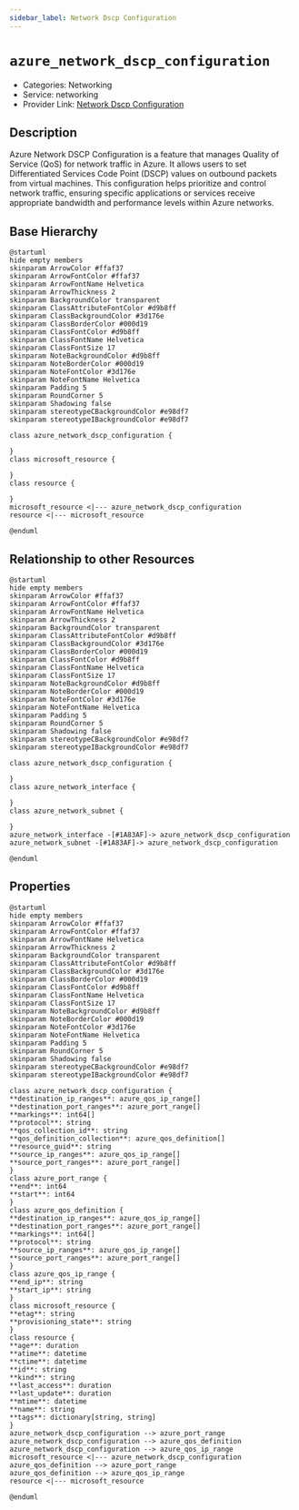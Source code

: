 ```yaml
---
sidebar_label: Network Dscp Configuration
---
```


# `azure_network_dscp_configuration`

- Categories: Networking
- Service: networking
- Provider Link: [Network Dscp Configuration](https://learn.microsoft.com/en-us/azure/virtual-network/virtual-networks-qos-settings)

## Description

Azure Network DSCP Configuration is a feature that manages Quality of Service (QoS) for network traffic in Azure. It allows users to set Differentiated Services Code Point (DSCP) values on outbound packets from virtual machines. This configuration helps prioritize and control network traffic, ensuring specific applications or services receive appropriate bandwidth and performance levels within Azure networks.

## Base Hierarchy

<ZoomPanPinch>

```kroki imgType="plantuml" imgAlt="Hierarchy of Network Dscp Configuration"
@startuml
hide empty members
skinparam ArrowColor #ffaf37
skinparam ArrowFontColor #ffaf37
skinparam ArrowFontName Helvetica
skinparam ArrowThickness 2
skinparam BackgroundColor transparent
skinparam ClassAttributeFontColor #d9b8ff
skinparam ClassBackgroundColor #3d176e
skinparam ClassBorderColor #000d19
skinparam ClassFontColor #d9b8ff
skinparam ClassFontName Helvetica
skinparam ClassFontSize 17
skinparam NoteBackgroundColor #d9b8ff
skinparam NoteBorderColor #000d19
skinparam NoteFontColor #3d176e
skinparam NoteFontName Helvetica
skinparam Padding 5
skinparam RoundCorner 5
skinparam Shadowing false
skinparam stereotypeCBackgroundColor #e98df7
skinparam stereotypeIBackgroundColor #e98df7

class azure_network_dscp_configuration {

}
class microsoft_resource {

}
class resource {

}
microsoft_resource <|--- azure_network_dscp_configuration
resource <|--- microsoft_resource

@enduml
```

</ZoomPanPinch>

## Relationship to other Resources

<ZoomPanPinch>

```kroki imgType="plantuml" imgAlt="Diagram of Network Dscp Configuration resource relationships"
@startuml
hide empty members
skinparam ArrowColor #ffaf37
skinparam ArrowFontColor #ffaf37
skinparam ArrowFontName Helvetica
skinparam ArrowThickness 2
skinparam BackgroundColor transparent
skinparam ClassAttributeFontColor #d9b8ff
skinparam ClassBackgroundColor #3d176e
skinparam ClassBorderColor #000d19
skinparam ClassFontColor #d9b8ff
skinparam ClassFontName Helvetica
skinparam ClassFontSize 17
skinparam NoteBackgroundColor #d9b8ff
skinparam NoteBorderColor #000d19
skinparam NoteFontColor #3d176e
skinparam NoteFontName Helvetica
skinparam Padding 5
skinparam RoundCorner 5
skinparam Shadowing false
skinparam stereotypeCBackgroundColor #e98df7
skinparam stereotypeIBackgroundColor #e98df7

class azure_network_dscp_configuration {

}
class azure_network_interface {

}
class azure_network_subnet {

}
azure_network_interface -[#1A83AF]-> azure_network_dscp_configuration
azure_network_subnet -[#1A83AF]-> azure_network_dscp_configuration

@enduml
```

</ZoomPanPinch>

## Properties

<ZoomPanPinch>

```kroki imgType="plantuml" imgAlt="Diagram of Network Dscp Configuration data model"
@startuml
hide empty members
skinparam ArrowColor #ffaf37
skinparam ArrowFontColor #ffaf37
skinparam ArrowFontName Helvetica
skinparam ArrowThickness 2
skinparam BackgroundColor transparent
skinparam ClassAttributeFontColor #d9b8ff
skinparam ClassBackgroundColor #3d176e
skinparam ClassBorderColor #000d19
skinparam ClassFontColor #d9b8ff
skinparam ClassFontName Helvetica
skinparam ClassFontSize 17
skinparam NoteBackgroundColor #d9b8ff
skinparam NoteBorderColor #000d19
skinparam NoteFontColor #3d176e
skinparam NoteFontName Helvetica
skinparam Padding 5
skinparam RoundCorner 5
skinparam Shadowing false
skinparam stereotypeCBackgroundColor #e98df7
skinparam stereotypeIBackgroundColor #e98df7

class azure_network_dscp_configuration {
**destination_ip_ranges**: azure_qos_ip_range[]
**destination_port_ranges**: azure_port_range[]
**markings**: int64[]
**protocol**: string
**qos_collection_id**: string
**qos_definition_collection**: azure_qos_definition[]
**resource_guid**: string
**source_ip_ranges**: azure_qos_ip_range[]
**source_port_ranges**: azure_port_range[]
}
class azure_port_range {
**end**: int64
**start**: int64
}
class azure_qos_definition {
**destination_ip_ranges**: azure_qos_ip_range[]
**destination_port_ranges**: azure_port_range[]
**markings**: int64[]
**protocol**: string
**source_ip_ranges**: azure_qos_ip_range[]
**source_port_ranges**: azure_port_range[]
}
class azure_qos_ip_range {
**end_ip**: string
**start_ip**: string
}
class microsoft_resource {
**etag**: string
**provisioning_state**: string
}
class resource {
**age**: duration
**atime**: datetime
**ctime**: datetime
**id**: string
**kind**: string
**last_access**: duration
**last_update**: duration
**mtime**: datetime
**name**: string
**tags**: dictionary[string, string]
}
azure_network_dscp_configuration --> azure_port_range
azure_network_dscp_configuration --> azure_qos_definition
azure_network_dscp_configuration --> azure_qos_ip_range
microsoft_resource <|--- azure_network_dscp_configuration
azure_qos_definition --> azure_port_range
azure_qos_definition --> azure_qos_ip_range
resource <|--- microsoft_resource

@enduml
```

</ZoomPanPinch>
